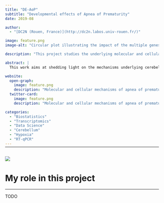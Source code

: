 ```yaml
---
title: "DE-AoP"
subtitle: "Developmental effects of Apnea of Prematurity"
date: 2019-08

author:
  - "[DC2N (Rouen, France)](http://dc2n.labos.univ-rouen.fr/)"

image: feature.png
image-alt: "Circular plot illustrating the impact of the multiple genes tested on several key biological pathways"

description: "This project studies the underlying molecular and cellular mechanisms of apnea of prematurity at play during cerebellar development, using intermittent hypoxia in a mouse model."

abstract: |
  This work aims at shedding light on the mechanisms underlying cerebellar hypoxic injury. To this end, a transcriptomic study (by RT-qPCR) of genes involved in oxydative stress, cell differentiation, and migration was performed. We analyzed the expression of these genes in different developmental stages (P4, P8, P12, P21 and adults), and in different cell types, using laser capture microdissection to separate cerebellar layers. This project provides cues to better understand the cellular and molecular aspects of AoP-induced cerebellar injury.

website:
  open-graph:
    image: feature.png
    description: "Molecular and cellular mechanisms of apnea of prematurity at play during cerebellar development"
  twitter-card:
    image: feature.png
    description: "Molecular and cellular mechanisms of apnea of prematurity at play during cerebellar development"

categories:
  - "Biostatistics"
  - "Transcriptomics"
  - "Data Science"
  - "Cerebellum"
  - "Hypoxia"
  - "RT-qPCR"
---
```


<hr style="margin-bottom: 30px; margin-top: -12px">

![](feature.png){.preview-image fig-alt="Image illustrating the project"}

# My role in this project
***

TODO

